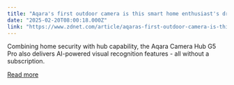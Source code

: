 ```yaml
---
title: "Aqara's first outdoor camera is this smart home enthusiast's dream device - here's why"
date: "2025-02-20T08:00:18.000Z"
link: "https://www.zdnet.com/article/aqaras-first-outdoor-camera-is-this-smart-home-enthusiasts-dream-device-heres-why/"
---
```


Combining home security with hub capability, the Aqara Camera Hub G5 Pro also delivers AI-powered visual recognition features - all without a subscription.

[Read more](https://www.zdnet.com/article/aqaras-first-outdoor-camera-is-this-smart-home-enthusiasts-dream-device-heres-why/)
